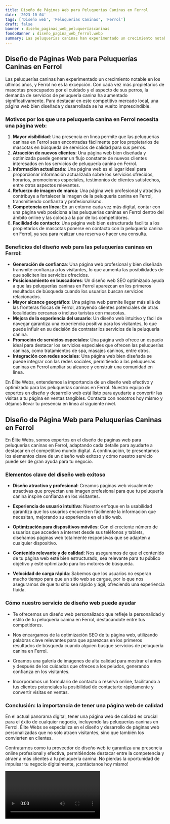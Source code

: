 ```yaml
---
title: Diseño de Páginas Web para Peluquerías Caninas en Ferrol
date: '2023-10-04'
tags: ['Diseño web', 'Peluquerías Caninas', 'Ferrol']
draft: false
banner : diseño_paginas_web_peluqueríascaninas
fondoBanner : diseño_pagina_web_ferrol.webp
summary: Las peluquerías caninas han experimentado un crecimiento notable en los últimos años, y Ferrol no es la excepción. Con cada vez más propietarios de mascotas preocupados por el cuidado y el aspecto de sus perros, la demanda de servicios de peluquería canina ha aumentado significativamente. Para destacar en este competitivo mercado local, una página web bien diseñada y desarrollada se ha vuelto imprescindible. 
---
```


## Diseño de Páginas Web para Peluquerías Caninas en Ferrol

Las peluquerías caninas han experimentado un crecimiento notable en los últimos años, y Ferrol no es la excepción. Con cada vez más propietarios de mascotas preocupados por el cuidado y el aspecto de sus perros, la demanda de servicios de peluquería canina ha aumentado significativamente. Para destacar en este competitivo mercado local, una página web bien diseñada y desarrollada se ha vuelto imprescindible. 

### Motivos por los que una peluquería canina en Ferrol necesita una página web:

1. **Mayor visibilidad**: Una presencia en línea permite que las peluquerías caninas en Ferrol sean encontradas fácilmente por los propietarios de mascotas en búsqueda de servicios de calidad para sus perros.
2. **Atracción de nuevos clientes**: Una página web bien diseñada y optimizada puede generar un flujo constante de nuevos clientes interesados en los servicios de peluquería canina en Ferrol.
3. **Información actualizada**: Una página web es el lugar ideal para proporcionar información actualizada sobre los servicios ofrecidos, horarios, promociones especiales, testimonios de clientes satisfechos, entre otros aspectos relevantes.
4. **Refuerzo de imagen de marca**: Una página web profesional y atractiva contribuye a fortalecer la imagen de la peluquería canina en Ferrol, transmitiendo confianza y profesionalismo.
5. **Competencia en línea**: En un entorno cada vez más digital, contar con una página web posiciona a las peluquerías caninas en Ferrol dentro del ámbito online y las coloca a la par de los competidores.
6. **Facilidad de contacto**: Una página web bien estructurada facilita a los propietarios de mascotas ponerse en contacto con la peluquería canina en Ferrol, ya sea para realizar una reserva o hacer una consulta.

### Beneficios del diseño web para las peluquerías caninas en Ferrol:

- **Generación de confianza**: Una página web profesional y bien diseñada transmite confianza a los visitantes, lo que aumenta las posibilidades de que soliciten los servicios ofrecidos.
- **Posicionamiento en buscadores**: Un diseño web SEO optimizado ayuda a que las peluquerías caninas en Ferrol aparezcan en los primeros resultados de búsqueda cuando los usuarios buscan servicios relacionados.
- **Mayor alcance geográfico**: Una página web permite llegar más allá de las fronteras físicas de Ferrol, atrayendo clientes potenciales de otras localidades cercanas o incluso turistas con mascotas.
- **Mejora de la experiencia del usuario**: Un diseño web intuitivo y fácil de navegar garantiza una experiencia positiva para los visitantes, lo que puede influir en su decisión de contratar los servicios de la peluquería canina.
- **Promoción de servicios especiales**: Una página web ofrece un espacio ideal para destacar los servicios especiales que ofrecen las peluquerías caninas, como tratamientos de spa, masajes caninos, entre otros.
- **Integración con redes sociales**: Una página web bien diseñada se puede integrar con las redes sociales, permitiendo a las peluquerías caninas en Ferrol ampliar su alcance y construir una comunidad en línea.

En Élite Webs, entendemos la importancia de un diseño web efectivo y optimizado para las peluquerías caninas en Ferrol. Nuestro equipo de expertos en diseño y desarrollo web está listo para ayudarte a convertir las visitas a tu página en ventas tangibles. Contacta con nosotros hoy mismo y déjanos llevar tu presencia en línea al siguiente nivel.

<GifSeo />

<Cta />

## Diseño de Página Web para Peluquerías Caninas en Ferrol

En Élite Webs, somos expertos en el diseño de páginas web para peluquerías caninas en Ferrol, adaptando cada detalle para ayudarte a destacar en el competitivo mundo digital. A continuación, te presentamos los elementos clave de un diseño web exitoso y cómo nuestro servicio puede ser de gran ayuda para tu negocio.

### Elementos clave del diseño web exitoso

- **Diseño atractivo y profesional**: Creamos páginas web visualmente atractivas que proyectan una imagen profesional para que tu peluquería canina inspire confianza en los visitantes.

- **Experiencia de usuario intuitiva**: Nuestro enfoque en la usabilidad garantiza que los usuarios encuentren fácilmente la información que necesitan, mejorando su experiencia en el sitio web.

- **Optimización para dispositivos móviles**: Con el creciente número de usuarios que acceden a internet desde sus teléfonos y tablets, diseñamos páginas web totalmente responsivas que se adapten a cualquier dispositivo.

- **Contenido relevante y de calidad**: Nos aseguramos de que el contenido de tu página web esté bien estructurado, sea relevante para tu público objetivo y esté optimizado para los motores de búsqueda.

- **Velocidad de carga rápida**: Sabemos que los usuarios no esperan mucho tiempo para que un sitio web se cargue, por lo que nos aseguramos de que tu sitio sea rápido y ágil, ofreciendo una experiencia fluida.

### Cómo nuestro servicio de diseño web puede ayudar

- Te ofrecemos un diseño web personalizado que refleje la personalidad y estilo de tu peluquería canina en Ferrol, destacándote entre tus competidores.

- Nos encargamos de la optimización SEO de tu página web, utilizando palabras clave relevantes para que aparezcas en los primeros resultados de búsqueda cuando alguien busque servicios de peluquería canina en Ferrol.

- Creamos una galería de imágenes de alta calidad para mostrar el antes y después de los cuidados que ofreces a los peludos, generando confianza en los visitantes.

- Incorporamos un formulario de contacto o reserva online, facilitando a tus clientes potenciales la posibilidad de contactarte rápidamente y convertir visitas en ventas.

### Conclusión: la importancia de tener una página web de calidad

En el actual panorama digital, tener una página web de calidad es crucial para el éxito de cualquier negocio, incluyendo las peluquerías caninas en Ferrol. Élite Webs se especializa en el diseño y desarrollo de páginas web personalizadas que no solo atraen visitantes, sino que también los convierten en clientes.

Contratarnos como tu proveedor de diseño web te garantiza una presencia online profesional y efectiva, permitiéndote destacar entre la competencia y atraer a más clientes a tu peluquería canina. No pierdas la oportunidad de impulsar tu negocio digitalmente, ¡contáctanos hoy mismo!

<Video />

<CtaBot job='Peluquerías Caninas' city='Ferrol'/>

<Gmaps query='Ferrol+españa+maps' />